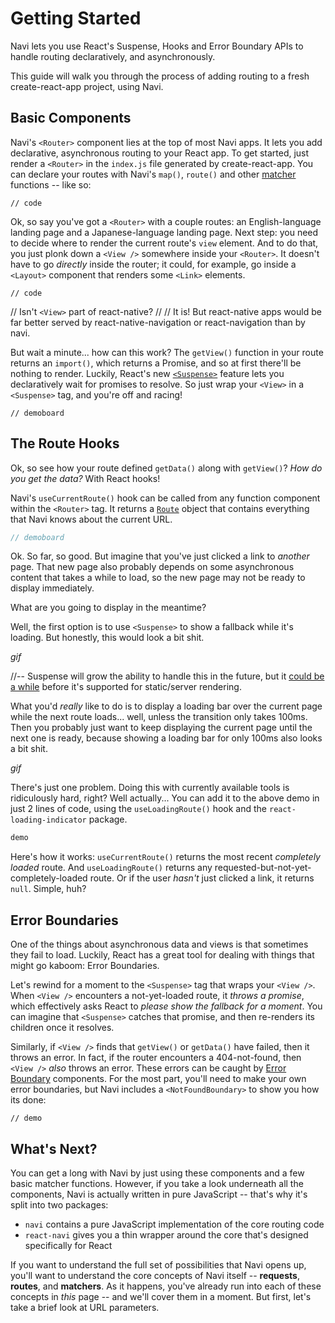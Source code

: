 
# Getting Started

<Blurb>

Navi lets you use React's Suspense, Hooks and Error Boundary APIs to handle routing declaratively, and asynchronously.

</Blurb>

This guide will walk you through the process of adding routing to a fresh create-react-app project, using Navi.

## Basic Components

Navi's `<Router>` component lies at the top of most Navi apps. It lets you add declarative, asynchronous routing to your React app. To get started, just render a `<Router>` in the `index.js` file generated by create-react-app. You can declare your routes with Navi's `map()`, `route()` and other [matcher]() functions -- like so:

```
// code
```

Ok, so say you've got a `<Router>` with a couple routes: an English-language landing page and a Japanese-language landing page. Next step: you need to decide where to render the current route's `view` element. And to do that, you just plonk down a `<View />` somewhere inside your `<Router>`. It doesn't have to go *directly* inside the router; it could, for example, go inside a `<Layout>` component that renders some `<Link>` elements.

```
// code
```

// Isn't `<View>` part of react-native?
//
// It is! But react-native apps would be far better served by react-native-navigation or react-navigation than by navi.

But wait a minute... how can this work? The `getView()` function in your route returns an `import()`, which returns a Promise, and so at first there'll be nothing to render. Luckily, React's new [`<Suspense>`](https://reactjs.org/docs/react-api.html#reactsuspense) feature lets you declaratively wait for promises to resolve. So just wrap your `<View>` in a `<Suspense>` tag, and you're off and racing!

```
// demoboard
```

## The Route Hooks

Ok, so see how your route defined `getData()` along with `getView()`? *How do you get the data?* With React hooks!

Navi's `useCurrentRoute()` hook can be called from any function component within the `<Router>` tag. It returns a [`Route`]() object that contains everything that Navi knows about the current URL.

```js
// demoboard
```

Ok. So far, so good. But imagine that you've just clicked a link to *another* page. That new page also probably depends on some asynchronous content that takes a while to load, so the new page may not be ready to display immediately.

What are you going to display in the meantime?

Well, the first option is to use `<Suspense>` to show a fallback while it's loading. But honestly, this would look a bit shit.

*gif*

//-- Suspense will grow the ability to handle this in the future, but it [could be a while]() before it's supported for static/server rendering.

What you'd *really* like to do is to display a loading bar over the current page while the next route loads... well, unless the transition only takes 100ms. Then you probably just want to keep displaying the current page until the next one is ready, because showing a loading bar for only 100ms also looks a bit shit.

*gif*

There's just one problem. Doing this with currently available tools is ridiculously hard, right? Well actually... You can add it to the above demo in just 2 lines of code, using the `useLoadingRoute()` hook and the `react-loading-indicator` package.

```js
demo
```

Here's how it works: `useCurrentRoute()` returns the most recent *completely loaded* route. And `useLoadingRoute()` returns any requested-but-not-yet-completely-loaded route. Or if the user *hasn't* just clicked a link, it returns `null`. Simple, huh?

## Error Boundaries

One of the things about asynchronous data and views is that sometimes they fail to load. Luckily, React has a great tool for dealing with things that might go kaboom: Error Boundaries.

Let's rewind for a moment to the `<Suspense>` tag that wraps your `<View />`.  When `<View />` encounters a not-yet-loaded route, it *throws a promise*, which effectively asks React to *please show the fallback for a moment*. You can imagine that `<Suspense>` catches that promise, and then re-renders its children once it resolves.

Similarly, if `<View />` finds that `getView()` or `getData()` have failed, then it throws an error. In fact, if the router encounters a 404-not-found, then `<View />` *also* throws an error. These errors can be caught by [Error Boundary]() components. For the most part, you'll need to make your own error boundaries, but Navi includes a `<NotFoundBoundary>` to show you how its done:

```
// demo
```

## What's Next?

You can get a long with Navi by just using these components and a few basic matcher functions. However, if you take a look underneath all the components, Navi is actually written in pure JavaScript -- that's why it's split into two packages:

- `navi` contains a pure JavaScript implementation of the core routing code
- `react-navi` gives you a thin wrapper around the core that's designed specifically for React

If you want to understand the full set of possibilities that Navi opens up, you'll want to understand the core concepts of Navi itself -- **requests**, **routes**, and **matchers**. As it happens, you've already run into each of these concepts in *this* page -- and we'll cover them in a moment. But first, let's take a brief look at URL parameters.
